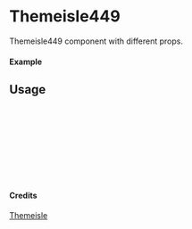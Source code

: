 
<Meta of={Themeisle449} title="Themeisle/Themeisle449" />

# Themeisle449

Themeisle449 component with different props.

#### Example

<Canvas of={Themeisle449.Primary} />

## Usage

```ts
import { Themeisle449 } from "yadl-ui";

const Example = () => {
  return (
      <Themeisle449 />
  );
};

export default Example;
```

#### Credits
[Themeisle](https://themeisle.com/illustrations)
